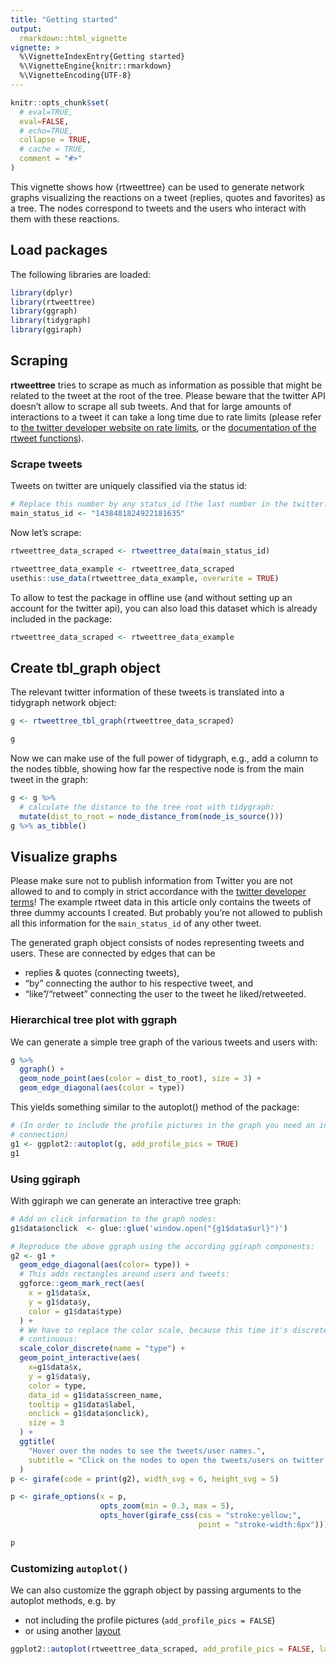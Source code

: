 ```yaml
---
title: "Getting started"
output: 
  rmarkdown::html_vignette
vignette: >
  %\VignetteIndexEntry{Getting started}
  %\VignetteEngine{knitr::rmarkdown}
  %\VignetteEncoding{UTF-8}
---
```


```r
knitr::opts_chunk$set(
  # eval=TRUE,
  eval=FALSE,
  # echo=TRUE,
  collapse = TRUE,
  # cache = TRUE,
  comment = "#>"
)
```

This vignette shows how {rtweettree} can be used to generate network graphs
visualizing the reactions on a tweet (replies, quotes and favorites) as a tree.
The nodes correspond to tweets and the users who interact with them with these
reactions.


## Load packages

The following libraries are loaded:

```r
library(dplyr)
library(rtweettree)
library(ggraph)
library(tidygraph)
library(ggiraph)
```

## Scraping 

**rtweettree** tries to scrape as much as information as possible that might be
related to the tweet at the root of the tree. Please beware that the twitter API
doesn't allow to scrape all sub tweets. And that for large amounts of
interactions to a tweet it can take a long time due to rate limits (please refer
to [the twitter developer website on rate
limits](https://developer.twitter.com/en/docs/basics/rate-limiting), or the
[documentation of the rtweet
functions](https://docs.ropensci.org/rtweet/reference/index.html)).

### Scrape tweets

Tweets on twitter are uniquely classified via the status id:

```r
# Replace this number by any status_id (the last number in the twitter.com url of a tweet):
main_status_id <- "1438481824922181635"
```

Now let's scrape:

```r
rtweettree_data_scraped <- rtweettree_data(main_status_id)
```

```r
rtweettree_data_example <- rtweettree_data_scraped
usethis::use_data(rtweettree_data_example, overwrite = TRUE)
```


To allow to test the package in offline use (and without setting up an account
for the twitter api), you can also load this dataset which is already included in the package:
```r
rtweettree_data_scraped <- rtweettree_data_example
```



## Create tbl_graph object

The relevant twitter information of these tweets is translated into a tidygraph network object: 

```r
g <- rtweettree_tbl_graph(rtweettree_data_scraped)
```


```r
g
```

Now we can make use of the full power of tidygraph, e.g.,  add a column to the
nodes tibble, showing how far the respective node is from the main tweet in the
graph:

```r
g <- g %>%     
  # calculate the distance to the tree root with tidygraph:
  mutate(dist_to_root = node_distance_from(node_is_source()))
g %>% as_tibble()
```


## Visualize graphs

Please make sure not to publish information from Twitter you are not allowed to
and to comply in strict accordance with the [twitter developer
terms](https://developer.twitter.com/en/developer-terms/more-on-restricted-use-cases)!
The example rtweet data in this article only contains the tweets of three dummy
accounts I created. But probably you're not allowed to publish all this
information for the `main_status_id` of any other tweet.

The generated graph object consists of nodes representing tweets and users.
These are connected by edges that can be

* replies & quotes (connecting tweets),
* "by" connecting the author to his respective tweet, and 
* "like"/"retweet" connecting the user to the tweet he liked/retweeted. 

### Hierarchical tree plot with ggraph

We can generate a simple tree graph of the various tweets and users with:

```r
g %>% 
  ggraph() + 
  geom_node_point(aes(color = dist_to_root), size = 3) + 
  geom_edge_diagonal(aes(color = type))
```

This yields something similar to the autoplot() method of the package:

```r
# (In order to include the profile pictures in the graph you need an internet
# connection)
g1 <- ggplot2::autoplot(g, add_profile_pics = TRUE)
g1
```


### Using ggiraph

With ggiraph we can generate an interactive tree graph:


```r
# Add on click information to the graph nodes:
g1$data$onclick  <- glue::glue('window.open("{g1$data$url}")')

# Reproduce the above ggraph using the according ggiraph components:
g2 <- g1 +
  geom_edge_diagonal(aes(color= type)) +
  # This adds rectangles around users and tweets:
  ggforce::geom_mark_rect(aes(
    x = g1$data$x,
    y = g1$data$y,
    color = g1$data$type)
  ) +
  # We have to replace the color scale, because this time it's discrete and not
  # continuous:
  scale_color_discrete(name = "type") +
  geom_point_interactive(aes(
    x=g1$data$x,
    y = g1$data$y,
    color = type,
    data_id = g1$data$screen_name,
    tooltip = g1$data$label,
    onclick = g1$data$onclick),
    size = 3
  ) +
  ggtitle(
    "Hover over the nodes to see the tweets/user names.", 
    subtitle = "Click on the nodes to open the tweets/users on twitter.com"
  )
p <- girafe(code = print(g2), width_svg = 6, height_svg = 5)

p <- girafe_options(x = p,
                    opts_zoom(min = 0.3, max = 5),
                    opts_hover(girafe_css(css = "stroke:yellow;",
                                          point = "stroke-width:6px")))

p
```

### Customizing `autoplot()`

We can also customize the ggraph object by passing arguments to the autoplot methods, e.g. by 

* not including the profile pictures (`add_profile_pics = FALSE`)
* or using another [layout](https://ggraph.data-imaginist.com/articles/Layouts.html) 

```r
ggplot2::autoplot(rtweettree_data_scraped, add_profile_pics = FALSE, layout = "stress")
```

